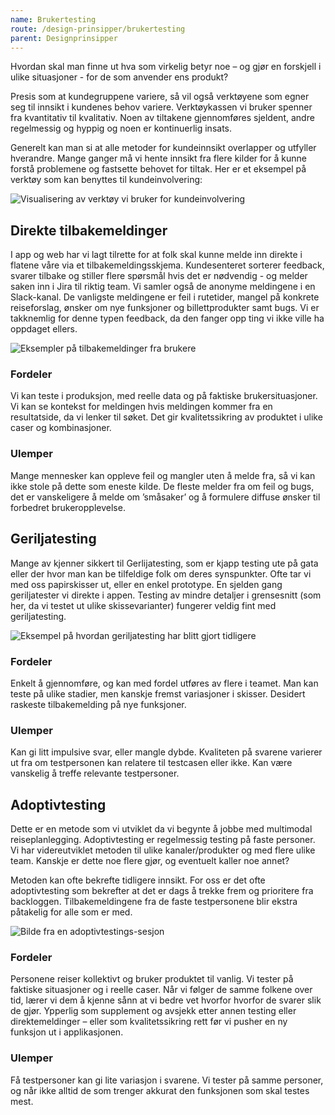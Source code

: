 ```yaml
---
name: Brukertesting
route: /design-prinsipper/brukertesting
parent: Designprinsipper
---
```



<PageHeader>
  Hvordan skal man finne ut hva som virkelig betyr noe – og gjør en forskjell i
  ulike situasjoner - for de som anvender ens produkt?
</PageHeader>

Presis som at kundegruppene variere, så vil også verktøyene som egner seg til innsikt i kundenes behov variere. Verktøykassen vi bruker spenner fra kvantitativ til kvalitativ. Noen av tiltakene gjennomføres sjeldent, andre regelmessig og hyppig og noen er kontinuerlig insats.

Generelt kan man si at alle metoder for kundeinnsikt overlapper og utfyller hverandre. Mange ganger må vi hente innsikt fra flere kilder for å kunne forstå problemene og fastsette behovet for tiltak. Her er et eksempel på verktøy som kan benyttes til kundeinvolvering:

![Visualisering av verktøy vi bruker for kundeinvolvering](./images/Brukertesting1.png)

## Direkte tilbakemeldinger

I app og web har vi lagt tilrette for at folk skal kunne melde inn direkte i flatene våre via et tilbakemeldingsskjema. Kundesenteret sorterer feedback, svarer tilbake og stiller flere spørsmål hvis det er nødvendig - og melder saken inn i Jira til riktig team. Vi samler også de anonyme meldingene i en Slack-kanal. De vanligste meldingene er feil i rutetider, mangel på konkrete reiseforslag, ønsker om nye funksjoner og billettprodukter samt bugs. Vi er takknemlig for denne typen feedback, da den fanger opp ting vi ikke ville ha oppdaget ellers.

![Eksempler på tilbakemeldinger fra brukere](./images/Brukertesting2.png)

### Fordeler

Vi kan teste i produksjon, med reelle data og på faktiske brukersituasjoner. Vi kan se kontekst for meldingen hvis meldingen kommer fra en resultatside, da vi lenker til søket. Det gir kvalitetssikring av produktet i ulike caser og kombinasjoner.

### Ulemper

Mange mennesker kan oppleve feil og mangler uten å melde fra, så vi kan ikke stole på dette som eneste kilde. De fleste melder fra om feil og bugs, det er vanskeligere å melde om ’småsaker’ og å formulere diffuse ønsker til forbedret brukeropplevelse.

## Geriljatesting

Mange av kjenner sikkert til Gerlijatesting, som er kjapp testing ute på gata eller der hvor man kan be tilfeldige folk om deres synspunkter. Ofte tar vi med oss papirskisser ut, eller en enkel prototype. En sjelden gang geriljatester vi direkte i appen. Testing av mindre detaljer i grensesnitt (som her, da vi testet ut ulike skissevarianter) fungerer veldig fint med geriljatesting.

![Eksempel på hvordan geriljatesting har blitt gjort tidligere](./images/Brukertesting3.png)

### Fordeler

Enkelt å gjennomføre, og kan med fordel utføres av flere i teamet. Man kan teste på ulike stadier, men kanskje fremst variasjoner i skisser. Desidert raskeste tilbakemelding på nye funksjoner.

### Ulemper

Kan gi litt impulsive svar, eller mangle dybde. Kvaliteten på svarene varierer ut fra om testpersonen kan relatere til testcasen eller ikke. Kan være vanskelig å treffe relevante testpersoner.

## Adoptivtesting

Dette er en metode som vi utviklet da vi begynte å jobbe med multimodal reiseplanlegging. Adoptivtesting er regelmessig testing på faste personer. Vi har videreutviklet metoden til ulike kanaler/produkter og med flere ulike team. Kanskje er dette noe flere gjør, og eventuelt kaller noe annet?

Metoden kan ofte bekrefte tidligere innsikt. For oss er det ofte adoptivtesting som bekrefter at det er dags å trekke frem og prioritere fra backloggen. Tilbakemeldingene fra de faste testpersonene blir ekstra påtakelig for alle som er med.

![Bilde fra en adoptivtestings-sesjon](./images/Brukertesting4.png)

### Fordeler

Personene reiser kollektivt og bruker produktet til vanlig. Vi tester på faktiske situasjoner og i reelle caser. Når vi følger de samme folkene over tid, lærer vi dem å kjenne sånn at vi bedre vet hvorfor hvorfor de svarer slik de gjør. Ypperlig som supplement og avsjekk etter annen testing eller direktemeldinger – eller som kvalitetssikring rett før vi pusher en ny funksjon ut i applikasjonen.

### Ulemper

Få testpersoner kan gi lite variasjon i svarene. Vi tester på samme personer, og når ikke alltid de som trenger akkurat den funksjonen som skal testes mest.
